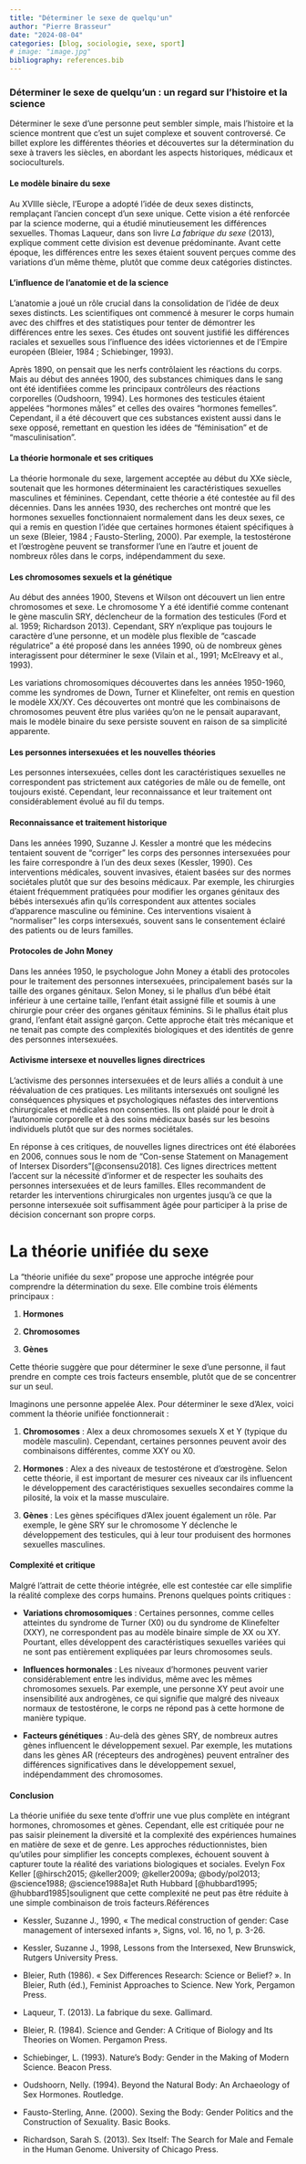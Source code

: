 ```yaml
---
title: "Déterminer le sexe de quelqu'un"
author: "Pierre Brasseur"
date: "2024-08-04"
categories: [blog, sociologie, sexe, sport]
# image: "image.jpg"
bibliography: references.bib
---
```


### Déterminer le sexe de quelqu'un : un regard sur l'histoire et la science

Déterminer le sexe d'une personne peut sembler simple, mais l'histoire
et la science montrent que c'est un sujet complexe et souvent
controversé. Ce billet explore les différentes théories et découvertes
sur la détermination du sexe à travers les siècles, en abordant les
aspects historiques, médicaux et socioculturels.

#### Le modèle binaire du sexe

Au XVIIIe siècle, l'Europe a adopté l'idée de deux sexes distincts,
remplaçant l'ancien concept d'un sexe unique. Cette vision a été
renforcée par la science moderne, qui a étudié minutieusement les
différences sexuelles. Thomas Laqueur, dans son livre *La fabrique du
sexe* (2013), explique comment cette division est devenue prédominante.
Avant cette époque, les différences entre les sexes étaient souvent
perçues comme des variations d'un même thème, plutôt que comme deux
catégories distinctes.

#### L'influence de l'anatomie et de la science

L'anatomie a joué un rôle crucial dans la consolidation de l'idée de
deux sexes distincts. Les scientifiques ont commencé à mesurer le corps
humain avec des chiffres et des statistiques pour tenter de démontrer
les différences entre les sexes. Ces études ont souvent justifié les
différences raciales et sexuelles sous l'influence des idées
victoriennes et de l'Empire européen (Bleier, 1984 ; Schiebinger, 1993).

Après 1890, on pensait que les nerfs contrôlaient les réactions du
corps. Mais au début des années 1900, des substances chimiques dans le
sang ont été identifiées comme les principaux contrôleurs des réactions
corporelles (Oudshoorn, 1994). Les hormones des testicules étaient
appelées "hormones mâles" et celles des ovaires "hormones femelles".
Cependant, il a été découvert que ces substances existent aussi dans le
sexe opposé, remettant en question les idées de "féminisation" et de
"masculinisation".

#### La théorie hormonale et ses critiques

La théorie hormonale du sexe, largement acceptée au début du XXe siècle,
soutenait que les hormones déterminaient les caractéristiques sexuelles
masculines et féminines. Cependant, cette théorie a été contestée au fil
des décennies. Dans les années 1930, des recherches ont montré que les
hormones sexuelles fonctionnaient normalement dans les deux sexes, ce
qui a remis en question l'idée que certaines hormones étaient
spécifiques à un sexe (Bleier, 1984 ; Fausto-Sterling, 2000). Par
exemple, la testostérone et l'œstrogène peuvent se transformer l'une en
l'autre et jouent de nombreux rôles dans le corps, indépendamment du
sexe.

#### Les chromosomes sexuels et la génétique

Au début des années 1900, Stevens et Wilson ont découvert un lien entre
chromosomes et sexe. Le chromosome Y a été identifié comme contenant le
gène masculin SRY, déclencheur de la formation des testicules (Ford et
al. 1959; Richardson 2013). Cependant, SRY n'explique pas toujours le
caractère d'une personne, et un modèle plus flexible de "cascade
régulatrice" a été proposé dans les années 1990, où de nombreux gènes
interagissent pour déterminer le sexe (Vilain et al., 1991; McElreavy et
al., 1993).

Les variations chromosomiques découvertes dans les années 1950-1960,
comme les syndromes de Down, Turner et Klinefelter, ont remis en
question le modèle XX/XY. Ces découvertes ont montré que les
combinaisons de chromosomes peuvent être plus variées qu'on ne le
pensait auparavant, mais le modèle binaire du sexe persiste souvent en
raison de sa simplicité apparente.

#### Les personnes intersexuées et les nouvelles théories

Les personnes intersexuées, celles dont les caractéristiques sexuelles
ne correspondent pas strictement aux catégories de mâle ou de femelle,
ont toujours existé. Cependant, leur reconnaissance et leur traitement
ont considérablement évolué au fil du temps.

#### Reconnaissance et traitement historique

Dans les années 1990, Suzanne J. Kessler a montré que les médecins
tentaient souvent de "corriger" les corps des personnes intersexuées
pour les faire correspondre à l'un des deux sexes (Kessler, 1990). Ces
interventions médicales, souvent invasives, étaient basées sur des
normes sociétales plutôt que sur des besoins médicaux. Par exemple, les
chirurgies étaient fréquemment pratiquées pour modifier les organes
génitaux des bébés intersexués afin qu'ils correspondent aux attentes
sociales d'apparence masculine ou féminine. Ces interventions visaient à
"normaliser" les corps intersexués, souvent sans le consentement éclairé
des patients ou de leurs familles.

#### Protocoles de John Money

Dans les années 1950, le psychologue John Money a établi des protocoles
pour le traitement des personnes intersexuées, principalement basés sur
la taille des organes génitaux. Selon Money, si le phallus d'un bébé
était inférieur à une certaine taille, l'enfant était assigné fille et
soumis à une chirurgie pour créer des organes génitaux féminins. Si le
phallus était plus grand, l'enfant était assigné garçon. Cette approche
était très mécanique et ne tenait pas compte des complexités biologiques
et des identités de genre des personnes intersexuées.

#### Activisme intersexe et nouvelles lignes directrices

L'activisme des personnes intersexuées et de leurs alliés a conduit à
une réévaluation de ces pratiques. Les militants intersexués ont
souligné les conséquences physiques et psychologiques néfastes des
interventions chirurgicales et médicales non consenties. Ils ont plaidé
pour le droit à l'autonomie corporelle et à des soins médicaux basés sur
les besoins individuels plutôt que sur des normes sociétales.

En réponse à ces critiques, de nouvelles lignes directrices ont été
élaborées en 2006, connues sous le nom de "Con-sense Statement on
Management of Intersex Disorders"[@consensu2018]. Ces lignes directrices
mettent l'accent sur la nécessité d'informer et de respecter les
souhaits des personnes intersexuées et de leurs familles. Elles
recommandent de retarder les interventions chirurgicales non urgentes
jusqu'à ce que la personne intersexuée soit suffisamment âgée pour
participer à la prise de décision concernant son propre corps.

# La théorie unifiée du sexe

La "théorie unifiée du sexe" propose une approche intégrée pour
comprendre la détermination du sexe. Elle combine trois éléments
principaux :

1.  **Hormones**

2.  **Chromosomes**

3.  **Gènes**

Cette théorie suggère que pour déterminer le sexe d'une personne, il
faut prendre en compte ces trois facteurs ensemble, plutôt que de se
concentrer sur un seul.

Imaginons une personne appelée Alex. Pour déterminer le sexe d'Alex,
voici comment la théorie unifiée fonctionnerait :

1.  **Chromosomes** : Alex a deux chromosomes sexuels X et Y (typique du
    modèle masculin). Cependant, certaines personnes peuvent avoir des
    combinaisons différentes, comme XXY ou X0.

2.  **Hormones** : Alex a des niveaux de testostérone et d'œstrogène.
    Selon cette théorie, il est important de mesurer ces niveaux car ils
    influencent le développement des caractéristiques sexuelles
    secondaires comme la pilosité, la voix et la masse musculaire.

3.  **Gènes** : Les gènes spécifiques d'Alex jouent également un rôle.
    Par exemple, le gène SRY sur le chromosome Y déclenche le
    développement des testicules, qui à leur tour produisent des
    hormones sexuelles masculines.

#### Complexité et critique

Malgré l'attrait de cette théorie intégrée, elle est contestée car elle
simplifie la réalité complexe des corps humains. Prenons quelques points
critiques :

-   **Variations chromosomiques** : Certaines personnes, comme celles
    atteintes du syndrome de Turner (X0) ou du syndrome de Klinefelter
    (XXY), ne correspondent pas au modèle binaire simple de XX ou XY.
    Pourtant, elles développent des caractéristiques sexuelles variées
    qui ne sont pas entièrement expliquées par leurs chromosomes seuls.

-   **Influences hormonales** : Les niveaux d'hormones peuvent varier
    considérablement entre les individus, même avec les mêmes
    chromosomes sexuels. Par exemple, une personne XY peut avoir une
    insensibilité aux androgènes, ce qui signifie que malgré des niveaux
    normaux de testostérone, le corps ne répond pas à cette hormone de
    manière typique.

-   **Facteurs génétiques** : Au-delà des gènes SRY, de nombreux autres
    gènes influencent le développement sexuel. Par exemple, les
    mutations dans les gènes AR (récepteurs des androgènes) peuvent
    entraîner des différences significatives dans le développement
    sexuel, indépendamment des chromosomes.

#### Conclusion

La théorie unifiée du sexe tente d'offrir une vue plus complète en
intégrant hormones, chromosomes et gènes. Cependant, elle est critiquée
pour ne pas saisir pleinement la diversité et la complexité des
expériences humaines en matière de sexe et de genre. Les approches
réductionnistes, bien qu'utiles pour simplifier les concepts complexes,
échouent souvent à capturer toute la réalité des variations biologiques
et sociales. Evelyn Fox Keller [@hirsch2015; @keller2009; @keller2009a;
@body/pol2013; @science1988; @science1988a]et Ruth Hubbard
[@hubbard1995; @hubbard1985]soulignent que cette complexité ne peut pas
être réduite à une simple combinaison de trois facteurs.Références

-   Kessler, Suzanne J., 1990, « The medical construction of gender:
    Case management of intersexed infants », Signs, vol. 16, no 1, p.
    3-26.

-   Kessler, Suzanne J., 1998, Lessons from the Intersexed, New
    Brunswick, Rutgers University Press.

-   Bleier, Ruth (1986). « Sex Differences Research: Science or Belief?
    ». In Bleier, Ruth (éd.), Feminist Approaches to Science. New York,
    Pergamon Press.

-   Laqueur, T. (2013). La fabrique du sexe. Gallimard.

-   Bleier, R. (1984). Science and Gender: A Critique of Biology and Its
    Theories on Women. Pergamon Press.

-   Schiebinger, L. (1993). Nature's Body: Gender in the Making of
    Modern Science. Beacon Press.

-   Oudshoorn, Nelly. (1994). Beyond the Natural Body: An Archaeology of
    Sex Hormones. Routledge.

-   Fausto-Sterling, Anne. (2000). Sexing the Body: Gender Politics and
    the Construction of Sexuality. Basic Books.

-   Richardson, Sarah S. (2013). Sex Itself: The Search for Male and
    Female in the Human Genome. University of Chicago Press.
